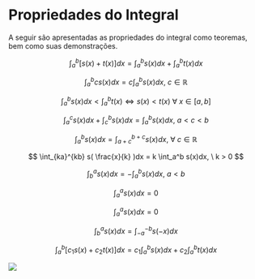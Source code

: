 # Propriedades do Integral

A seguir são apresentadas as propriedades do integral como teoremas, bem como suas demonstrações.


:::{#thm-intadd name="Adição"}
$$
    \int_a^b [s(x) + t(x)]dx = \int_a^b s(x)dx + \int_a^b t(x)dx
$$

:::

:::{#thm-inthomo name="Homogeniedade"}
$$
    \int_a^b cs(x)dx = c \int_a^b s(x)dx, \ c \in \mathbb{R}
$$

:::


:::{#thm-intcomp name="Comparabilidade"}
$$
    \int_a^b s(x)dx < \int_a^b t(x) \Leftrightarrow s(x) < t(x) \ \forall \ x \in \left[a, b\right] 
$$

:::

:::{#thm-intaddintv name="Aditividade com respeito ao intervalo de integração"}
$$
    \int_a^c s(x)dx + \int_c^b s(x)dx = \int_a^b s(x)dx, \ a<c<b
$$

:::

:::{#thm-intinvar name="Invariância sob translação"}
$$
    \int_a^b s(x)dx = \int_{a+c}^{b+c} s(x)dx, \ \forall \ c \in \mathbb{R}
$$

:::


:::{#thm-intdilatacao name="Dilatação ou contração do intervalo de integração"}
$$
    \int_{ka}^{kb} s( \frac{x}{k} )dx = k \int_a^b s(x)dx, \ k > 0
$$

:::

:::{#thm-intsimetria name="Simetria"}
$$
    \int_b^a s(x)dx = -\int_a^b s(x)dx, \ a<b
$$

:::


:::{#thm-intneutro name="Elemento neutro"}
$$
    \int_a^a s(x)dx = 0
$$

:::


:::{#thm-intaddintv1 name="Generalização do Teorema da Aditividade por Simetria e Elemento Neutro"}
$$
    \int_a^a s(x)dx = 0
$$

:::


:::{#thm-intreflex name="Reflexão"}
$$
    \int_b^a s(x)dx = \int_{-a}^{-b} s(-x)dx
$$
:::


:::{#thm-intlinearidade name="Linearidade"}
$$
    \int_a^b [c_1s(x)+c_2t(x)]dx = c_1 \int_a^b s(x)dx + c_2 \int_a^b t(x)dx
$$
:::


![](../images/riemann_cos.gif)